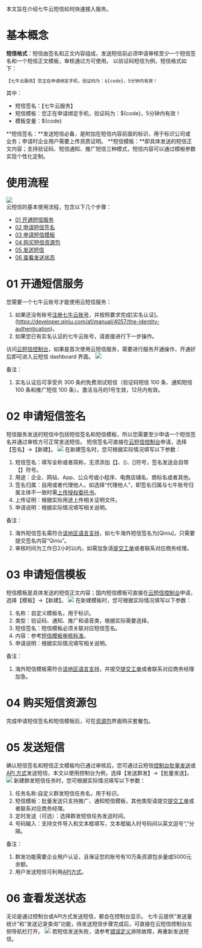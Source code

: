 本文旨在介绍七牛云短信如何快速接入服务。

# **基本概念**

**短信格式**：短信由签名和正文内容组成，发送短信前必须申请审核至少一个短信签名和一个短信正文模板，审核通过方可使用。
以验证码短信为例，短信格式如下：

```
【七牛云服务】您正在申请绑定手机，验证码为：${code}，5分钟内有效！
```

其中：

- 短信签名：【七牛云服务】
- 短信模板：您正在申请绑定手机，验证码为：${code}，5分钟内有效！
- 模板变量：${code}

**短信签名：**发送短信必备，是附加在短信内容前面的标识，用于标识公司或业务；申请时企业用户需要上传资质证明。
**短信模板：**即具体发送的短信正文内容；支持验证码、短信通知、推广短信三种模式，短信内容可以通过模板参数实现个性化定制。

# **使用流程**

![](https://dn-odum9helk.qbox.me/FvWNIFpE2Q8xAIFzWt82TFoEGDcs)
<br />
云短信的基本使用流程，包含以下几个步骤：

- [01 开通短信服务](#step1)
- [02 申请短信签名](#step2)
- [03 申请短信模板](#step3)
- [04 购买短信资源包](#step4)
- [05 发送短信](#step5)
- [06 查看发送状态](#step6)



<a id="step1"></a>

# 01 开通短信服务

您需要一个七牛云账号才能使用云短信服务：

1. 如果还没有账号[注册七牛云账号](https://portal.qiniu.com/signup/choice)，并按照要求完成[实名认证]。(https://developer.qiniu.com/af/manual/4057/the-identity-authentication)。
2. 如果您已有实名认证的七牛云账号，请直接进行下一步操作。

访问[云短信控制台](https://portal.qiniu.com/sms)，如果是首次使用云短信服务，需要进行服务开通操作，开通好后即可进入云短信 dashboard 界面。
![](https://dn-odum9helk.qbox.me/Ftel60Xsv6-GV1HwYBWrUKqqd0m0)



备注：

1. 实名认证后可享受共 300 条的免费测试短信（验证码短信 100 条、通知短信 100 条和推广短信 100 条）。激活当月的1号生效，12月内有效。



<a id="step2"></a>

# 02 申请短信签名

短信服务发送的短信中包括短信签名和短信模板，所以您需要至少申请一个短信签名并通过审核方可正常发送短信。
短信签名可直接在[云短信控制台](https://portal.qiniu.com/sms/signature)申请，选择【签名】->【新建】。
![](https://dn-odum9helk.qbox.me/FkNIznGTcjvwsaD6ZPwdqdTrwFX6)
在新建签名时，您可根据实际情况填写以下参数：

1. 短信签名：填写全称或者简称，无须添加【】、()、[]符号，签名发送会自带【】符号。
2. 用途：企业、网站、App、公众号或小程序、电商店铺名、商标名或者其他。
3. 签名归属：自用或者代理他人，如选择“代理他人”，即签名归属与七牛账号归属主体不一致时需[上传授权委托书](https://developer.qiniu.com/sms/manual/5916/power-of-attorney)。
4. 上传证明：根据实际用途上传相关证明文件。
5. 申请说明：根据实际情况填写相关说明。

备注：

1. 海外短信签名需符合[该地区语言支持](https://developer.qiniu.com/sms/kb/6295/the-international-message-template)，如七牛海外短信签名为[Qiniu]，只需要提交签名内容“Qiniu”。
2. 审核时间为工作日2小时以内，如需加急请[提交工单](https://support.qiniu.com/tickets/new)或者联系对应商务经理。



<a id="step3"></a>

# 03 申请短信模板

短信模板是具体发送的短信正文内容；国内短信模板可直接在[云短信控制台](https://portal.qiniu.com/sms/template)申请，选择【模板】->【新建】。
![](https://dn-odum9helk.qbox.me/FqItyuqKkweN_4tB_y7AepYNsj_y)
在新建模板时，您可根据实际情况填写以下参数：

1. 名称：自定义模板名，用于标识。
2. 类型：验证码、通知、推广和语音类，根据实际需要选择。
3. 短信签名：短信模板必须关联对应短信签名。
4. 内容：参考[短信模板审核标准](https://developer.qiniu.com/sms/manual/5814/template-specification)。
5. 申请说明：根据实际情况填写相关说明。

备注：

1. 海外短信模板需符合[该地区语言支持](https://developer.qiniu.com/sms/kb/6295/the-international-message-template)，并提交[提交工单](https://support.qiniu.com/tickets/new)或者联系对应商务经理加急。



<a id="step4"></a>

# 04 购买短信资源包

完成申请短信签名和短信模板后，可在[资源包](https://portal.qiniu.com/sms/resource)界面购买套餐包。



<a id="step5"></a>

# 05 发送短信

确认短信签名和短信正文模板均已通过审核后，您可通过云短信[控制台批量发送](https://developer.qiniu.com/sms/manual/5823/the-console-send-sms)或 [API 方式](https://developer.qiniu.com/sms/manual/5824/through-the-api-send-text-messages)发送短信，本文以使用控制台为例，选择【发送群发】->【批量发送】。
![](https://dn-odum9helk.qbox.me/FqtBA4L2gQS0-yO8midW52QHLoQN)
新建群发短信任务时，您可根据实际情况填写以下参数：

1. 任务名称:自定义群发短信任务名，用于标识。
2. 短信模板：批量发送只支持推广、通知短信模板，其他类型请提交[提交工单](https://support.qiniu.com/tickets/new)或者联系对应商务经理。
3. 定时发送（可选）：选择群发短信任务发送时间。
4. 号码输入：支持文件导入和文本框填写，文本框输入时号码间以英文逗号“,”分隔。

备注：

1. 群发功能需要企业用户认证，且保证您的账号有10万条资源包余量或5000元余额。
2. 用户发送短信可利用[API方式](https://developer.qiniu.com/sms/manual/5824/through-the-api-send-text-messages)。



<a id="step6"></a>

# 06 查看发送状态

无论是通过控制台或API方式发送短信，都会在控制台显示。
七牛云提供“发送量统计”和“发送记录查询”功能，待发送短信步骤完成后，可直接在云短信控制台左侧导航栏打开。
![](https://dn-odum9helk.qbox.me/FlvrO0zDpn0gJt-0sqgAnp_F6M2u)
若短信发送失败，请参考[错误定义](https://developer.qiniu.com/sms/api/5849/sms-error-code)排除故障，再重新发送短信。